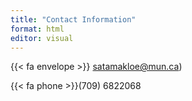 ```yaml
---
title: "Contact Information"
format: html
editor: visual
---
```


{{< fa envelope >}} [satamakloe\@mun.ca](mailto:satamakloe@mun.ca))

{{< fa phone >}}(709) 6822068
